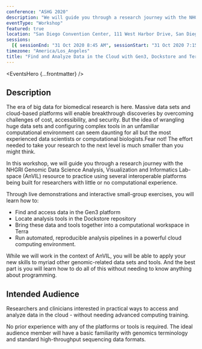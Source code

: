 ```yaml
---
conference: "ASHG 2020"
description: "We will guide you through a research journey with the NHGRI Genomic Data Science Analysis, Visualization and Informatics Lab-space (AnVIL)."
eventType: "Workshop"
featured: true
location: "San Diego Convention Center, 111 West Harbor Drive, San Diego, CA 92101"
sessions:
  [{ sessionEnd: "31 Oct 2020 8:45 AM", sessionStart: "31 Oct 2020 7:15 AM" }]
timezone: "America/Los_Angeles"
title: "Find and Analyze Data in the Cloud with Gen3, Dockstore and Terra"
---
```


<EventsHero {...frontmatter} />

## Description

The era of big data for biomedical research is here. Massive data sets and cloud-based platforms will enable breakthrough discoveries by overcoming challenges of cost, accessibility, and security. But the idea of wrangling huge data sets and configuring complex tools in an unfamiliar computational environment can seem daunting for all but the most experienced data scientists or computational biologists.Fear not! The effort needed to take your research to the next level is much smaller than you might think.

In this workshop, we will guide you through a research journey with the NHGRI Genomic Data Science Analysis, Visualization and Informatics Lab-space (AnVIL) resource to practice using several interoperable platforms being built for researchers with little or no computational experience.

Through live demonstrations and interactive small-group exercises, you will learn how to:

- Find and access data in the Gen3 platform
- Locate analysis tools in the Dockstore repository
- Bring these data and tools together into a computational workspace in Terra
- Run automated, reproducible analysis pipelines in a powerful cloud computing environment.

While we will work in the context of AnVIL, you will be able to apply your new skills to myriad other genomic-related data sets and tools. And the best part is you will learn how to do all of this without needing to know anything about programming.

## Intended Audience

Researchers and clinicians interested in practical ways to access and analyze data in the cloud - without needing advanced computing training.

No prior experience with any of the platforms or tools is required. The ideal audience member will have a basic familiarity with genomics terminology and standard high-throughput sequencing data formats.
